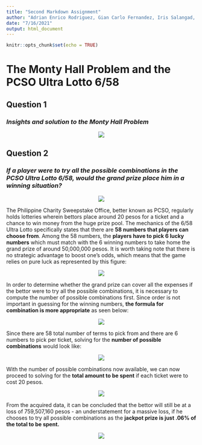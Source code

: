 ```yaml
---
title: "Second Markdown Assignment"
author: "Adrian Enrico Rodriguez, Gian Carlo Fernandez, Iris Salangad, John Kyle C. Lluz"
date: "7/16/2021"
output: html_document
---
```


```r
knitr::opts_chunk$set(echo = TRUE)
```


# The Monty Hall Problem and the PCSO Ultra Lotto 6/58 {.tabset}

## Question 1

### *Insights and solution to the Monty Hall Problem*

<center>
![](https://i.postimg.cc/26FQRpWr/217844633-152976216928800-6274208294543673480-n.png)
</center>

## Question 2

### *If a player were to try all the possible combinations in the PCSO Ultra Lotto 6/58, would the grand prize place him in a winning situation?*

<center>
![](https://pcsolottoresult.info/wp-content/uploads/2020/02/6-58-Lotto-Result.png)
</center>

  The Philippine Charity Sweepstake Office, better known as PCSO, regularly holds lotteries wherein bettors place around 20 pesos for a ticket and a chance to win money from the huge prize pool.  The mechanics of the 6/58 Ultra Lotto specifically states that there are **58 numbers that players can choose from**.  Among the 58 numbers, the **players have to pick 6 lucky numbers** which must match with the 6 winning numbers to take home the grand prize of around 50,000,000 pesos.  It is worth taking note that there is no strategic advantage to boost one's odds, which means that the game relies on pure luck as represented by this figure:

<center>
![](https://i.postimg.cc/kGnk9cRt/Screen-Shot-2021-07-16-at-1-19-50-PM.png)
</center>

  In order to determine whether the grand prize can cover all the expenses if the bettor were to try all the possible combinations, it is necessary to compute the number of possible combinations first.  Since order is not important in guessing for the winning numbers, **the formula for combination is more appropriate** as seen below:

<center>
![](https://i.postimg.cc/kMZsFsfM/Screen-Shot-2021-07-16-at-12-52-29-PM.png)
</center>

  Since there are 58 total number of terms to pick from and there are 6 numbers to pick per ticket, solving for the **number of possible combinations** would look like:

<center>
![](https://i.postimg.cc/cJ9kqSMw/Screen-Shot-2021-07-16-at-12-54-21-PM.png)
</center>

  With the number of possible combinations now available, we can now proceed to solving for the **total amount to be spent** if each ticket were to cost 20 pesos.

<center>
![](https://i.postimg.cc/Yq5XkRWD/Screen-Shot-2021-07-16-at-12-49-52-PM.png)
</center>

  From the acquired data, it can be concluded that the bettor will still be at a loss of 759,507,160 pesos - an understatement for a massive loss, if he chooses to try all possible combinations as the **jackpot prize is just .06% of the total to be spent.**

<center>
![](https://i.postimg.cc/MHKGn1fh/Screen-Shot-2021-07-16-at-12-56-38-PM.png)
</center>